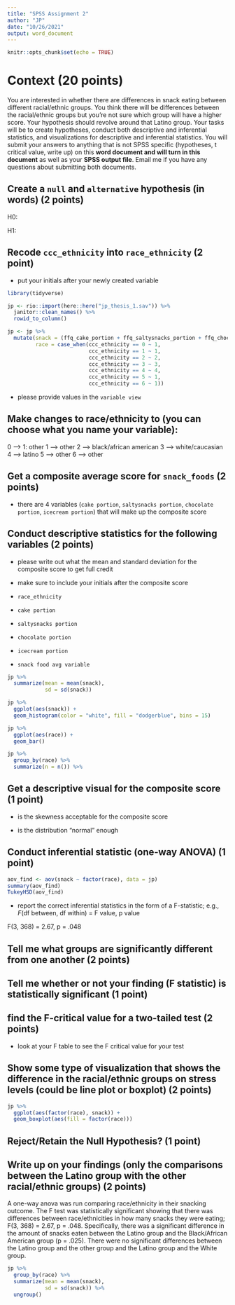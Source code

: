 ```yaml
---
title: "SPSS Assignment 2"
author: "JP"
date: "10/26/2021"
output: word_document
---
```


```r
knitr::opts_chunk$set(echo = TRUE)
```

# Context (20 points)

You are interested in whether there are differences in snack eating between different racial/ethnic groups. You think there will be differences between the racial/ethnic groups but you're not sure which group will have a higher score. Your hypothesis should revolve around that Latino group. Your tasks will be to create hypotheses, conduct both descriptive and inferential statistics, and visualizations for descriptive and inferential statistics. You will submit your answers to anything that is not SPSS specific (hypotheses, t critical value, write up) on this **word document and will turn in this document** as well as your **SPSS output file**. Email me if you have any questions about submitting both documents. 

## Create a `null` and `alternative` hypothesis (in words) (2 points)

H0:

H1: 

## Recode `ccc_ethnicity` into `race_ethnicity` (2 point)

- put your initials after your newly created variable

```r
library(tidyverse)

jp <- rio::import(here::here("jp_thesis_1.sav")) %>% 
  janitor::clean_names() %>% 
  rowid_to_column()
```

```r
jp <- jp %>% 
  mutate(snack = (ffq_cake_portion + ffq_saltysnacks_portion + ffq_chocolate_portion + ffq_icecream_portion)/4,
         race = case_when(ccc_ethnicity == 0 ~ 1,
                          ccc_ethnicity == 1 ~ 1,
                          ccc_ethnicity == 2 ~ 2,
                          ccc_ethnicity == 3 ~ 3,
                          ccc_ethnicity == 4 ~ 4,
                          ccc_ethnicity == 5 ~ 1,
                          ccc_ethnicity == 6 ~ 1))
```


- please provide values in the `variable view`

## Make changes to race/ethnicity to (you can choose what you name your variable):

0 --> 1: other
1 --> other
2 --> black/african american
3 --> white/caucasian
4 --> latino
5 --> other
6 --> other

## Get a composite average score for `snack_foods` (2 points)

- there are 4 variables (`cake portion`, `saltysnacks portion`, `chocolate portion`, `icecream portion`) that will make up the composite score

## Conduct descriptive statistics for the following variables (2 points)

- please write out what the mean and standard deviation for the composite score to get full credit

- make sure to include your initials after the composite score

- `race_ethnicity`
- `cake portion`
- `saltysnacks portion`
- `chocolate portion`
- `icecream portion`
- `snack food avg variable`


```r
jp %>% 
  summarize(mean = mean(snack),
            sd = sd(snack))
```

```r
jp %>% 
  ggplot(aes(snack)) + 
  geom_histogram(color = "white", fill = "dodgerblue", bins = 15)
```

```r
jp %>% 
  ggplot(aes(race)) + 
  geom_bar()
```

```r
jp %>% 
  group_by(race) %>% 
  summarize(n = n()) %>% 
```


## Get a descriptive visual for the composite score (1 point)

- is the skewness acceptable for the composite score

- is the distribution "normal" enough

## Conduct inferential statistic (one-way ANOVA) (1 point)

```r
aov_find <- aov(snack ~ factor(race), data = jp)
summary(aov_find)
TukeyHSD(aov_find)
```

- report the correct inferential statistics in the form of a F-statistic; e.g., *F*(df between, df within) = F value, p value 

F(3, 368) = 2.67, p = .048

## Tell me what groups are significantly different from one another (2 points)

## Tell me whether or not your finding (F statistic) is statistically significant (1 point)

## find the F-critical value for a two-tailed test (2 points)

- look at your F table to see the F critical value for your test

## Show some type of visualization that shows the difference in the racial/ethnic groups on stress levels (could be line plot or boxplot) (2 points)

```r
jp %>% 
  ggplot(aes(factor(race), snack)) + 
  geom_boxplot(aes(fill = factor(race)))
```

## Reject/Retain the Null Hypothesis? (1 point)

## Write up on your findings (only the comparisons between the Latino group with the other racial/ethnic groups) (2 points)

A one-way anova was run comparing race/ethnicity in their snacking outcome. The F test was statistically significant showing that there was differences between race/ethnicities in how many snacks they were eating; F(3, 368) = 2.67, p = .048. Specifically, there was a significant difference in the amount of snacks eaten between the Latino group and the Black/African American group (p = .025). There were no significant differences between the Latino group and the other group and the Latino group and the White group. 

```r
jp %>% 
  group_by(race) %>% 
  summarize(mean = mean(snack),
            sd = sd(snack)) %>% 
  ungroup()
```

